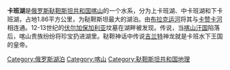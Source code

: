 {{Infobox_lake
 |湖泊名稱 =卡班湖
 |湖泊照片 =Kazan Shamil mosque Kaban lake.jpg
 |湖泊照片標題 =卡班湖畔的清真寺
 |測深圖 =
 |測深圖標題 =
 |湖泊所在地 =
 |座標 = {{coord|55|46|30|N|49|7|25|E|type:waterbody_region:RU|display=inline,title}}
 |湖泊類別 =伏尔加河床+[[喀斯特地形|喀斯特演化]]
 |流入 =
 |流出 =[[布拉克运河|布拉克运河]] 
 |集水區面積 =
 |正常滿水位標高 =
 |集水區國家 =俄罗斯
 |湖泊長度 =5,575 m (Nearby+Remote); 1,030 m (Upper) 
 |湖泊闊度 =350 m
 |湖泊面積 =1.86 km²
 |平均深度 =
 |最深深度 =12.5 m
 |水體體積 =11.8 mln. m³
 |湖水停留時間 =
 |湖岸線長度 =
 |海拔高度 =51
 |湖中島嶼 =
 |湖邊城鎮 =[[喀山|喀山]] 
}}

'''卡班湖'''是[[俄罗斯|俄罗斯]][[鞑靼斯坦共和国|鞑靼斯坦共和国]][[喀山|喀山]]的一个水系，分为上卡班湖、中卡班湖和下卡班湖，占地1.86平方公里，为鞑靼斯坦最大的湖泊。由[[布拉克运河|布拉克运河]]将其与[[卡赞卡河|卡赞卡河]]相连通。12-13世纪的[[伏尔加保加利亚|伏尔加保加利亚]]坟墓在湖畔被发现。传说，当[[喀山汗国|喀山汗国]]陷落后，喀山贵族纷纷将珍宝扔进湖里。鞑靼神话中传说[[吉兰特|吉兰特]]神龙就是卡班水下王国的皇帝。

[[Category:俄罗斯湖泊|Category:俄罗斯湖泊]]
[[Category:喀山|Category:喀山]]
[[Category:鞑靼斯坦共和国地理|Category:鞑靼斯坦共和国地理]]